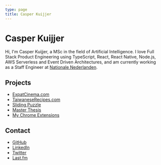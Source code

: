 ```yaml
---
type: page
title: Casper Kuijjer
---
```


# Casper Kuijjer

Hi, I'm Casper Kuijjer, a MSc in the field of Artificial Intelligence. I love Full
Stack Product Engineering using TypeScript, React, React Native, Node.js, AWS Serverless
and Event Driven Architectures, and am currently working as a Staff Engineer
at [Nationale Nederlanden](https://www.nn-group.com/Home.htm).

## Projects

- [ExpatCinema.com](https://www.expatcinema.com)
- [TaiwaneseRecipes.com](https://www.taiwaneserecipes.com)
- [Sliding Puzzle](https://www.slidingpuzzle.org)
- [Master Thesis](/msc-thesis)
- [My Chrome Extensions](https://chrome.google.com/webstore/search/ckuijjer)

## Contact

- [GitHub](https://www.github.com/ckuijjer)
- [LinkedIn](https://www.linkedin.com/in/ckuijjer/)
- [Twitter](https://twitter.com/ckuijjer)
- [Last.fm](https://www.last.fm/user/ckuijjer)
